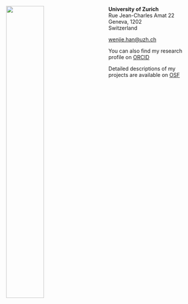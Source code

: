 
<meta name="viewport" content="width=device-width, initial-scale=1.0">

<link rel="stylesheet" href="styles.css" type="text/css">

<img src="images/Zurich.jpg" style="width:45%; margin-right: 50px" align="left">

<div class="a"> **University of Zurich**<br>
Rue Jean-Charles Amat 22<br>
Geneva, 1202<br>
Switzerland<br>
<p><a href="mailto:wenjie.han@uzh.ch">wenjie.han@uzh.ch</a></p>

You can also find my research profile on [ORCID](https://orcid.org/0000-0003-0224-7384)

Detailed descriptions of my projects are available on [OSF](	https://osf.io/vurby/)</div>